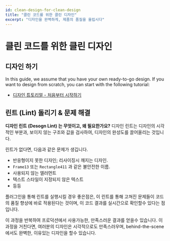 ```yaml
---
id: clean-design-for-clean-design
title: "클린 코드를 위한 클린 디자인"
excerpt: "디자인을 완벽하게, 제품의 품질을 올립시다"
---
```


# 클린 코드를 위한 클린 디자인

## 디자인 하기

In this guide, we assume that you have your own ready-to-go design.
If you want to design from scratch, you can start with the following tutorial:

- [디자인 튜토리얼 - 처음부터 시작하기](../design-guides/intro)

## 린트 (Lint) 돌리기 & 문제 해결

**디자인 린트 (Desogn Lint) 는 무엇이고, 왜 필요한가요?**
디자인 린트는 디자인의 시각적인 부분과, 보이지 않는 구조와 값을 검사하여, 디자인의 완성도를 끌어올리는 것입니다.

린트가 없다면, 다음과 같은 문제가 생깁니다.

- 반응형이지 못한 디자인; 리사이징시 깨지는 디자인.
- `Frame13` 또는 `Rectangle411` 과 같은 불안전한 이름.
- 사용되지 않는 엘러먼트
- 텍스트 스타일이 지정되지 않은 텍스트
- 등등

<!-- ![Run design lint with Grida Assistant figma plugin on your design instantly.](./assets/how-to-run-lints-on-your-design-with-grida-assistant-figma-plugin-15s.gif) -->

플러그인을 통해 린트를 실행시킬 경우 좋은점은, 이 린트를 통해 고쳐진 문제들이 코드의 품질 향상에 바로 적용된다는 것이며, 이 코드 결과를 실시간으로 확인할수 있다는 점 입니다.

이 과정을 반복하여 프로덕션에서 사용가능한, 만족스러운 결과를 얻을수 있습니다.
이 과정을 거친다면, 여러분의 디자인은 시각적으로도 만족스러우며, behind-the-scene 에서도 완벽한, 이유있는 디자인을 할수 있습니다.

<!-- ## See the changes -->
<!-- TODO: Add naming & layout example - before | after -->
